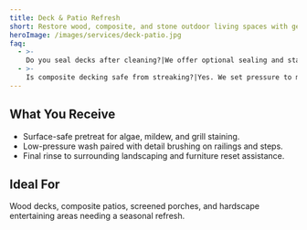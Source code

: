 ```yaml
---
title: Deck & Patio Refresh
short: Restore wood, composite, and stone outdoor living spaces with gentle cleaning and rinse-downs.
heroImage: /images/services/deck-patio.jpg
faq:
  - >-
    Do you seal decks after cleaning?|We offer optional sealing and staining packages scheduled within 48 hours of cleaning.
  - >-
    Is composite decking safe from streaking?|Yes. We set pressure to manufacturer specs and finish with a soft brush rinse.
---
```


## What You Receive

- Surface-safe pretreat for algae, mildew, and grill staining.
- Low-pressure wash paired with detail brushing on railings and steps.
- Final rinse to surrounding landscaping and furniture reset assistance.

## Ideal For

Wood decks, composite patios, screened porches, and hardscape entertaining areas needing a seasonal refresh.


